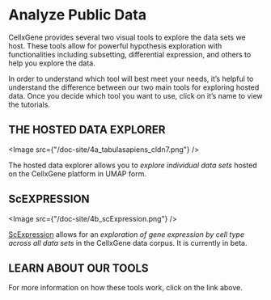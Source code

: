 # Analyze Public Data

CellxGene provides several two visual tools to explore the data sets we host. These tools allow for powerful hypothesis exploration with functionalities including subsetting, differential expression, and others to help you explore the data.

In order to understand which tool will best meet your needs, it’s helpful to understand the difference between our two main tools for exploring hosted data. Once you decide which tool you want to use, click on it’s name to view the tutorials.

## THE HOSTED DATA EXPLORER

<Image src={"/doc-site/4a_tabulasapiens_cldn7.png"} />

The hosted data explorer allows you to _explore individual data sets_ hosted on the CellxGene platform in UMAP form.

## ScEXPRESSION

<Image src={"/doc-site/4b_scExpression.png"} />

[ScExpression](https://cellxgene.cziscience.com/scExpression) allows for an _exploration of gene expression by cell type across all data sets_ in the CellxGene data corpus. It is currently in beta.

## LEARN ABOUT OUR TOOLS

For more information on how these tools work, click on the link above.

